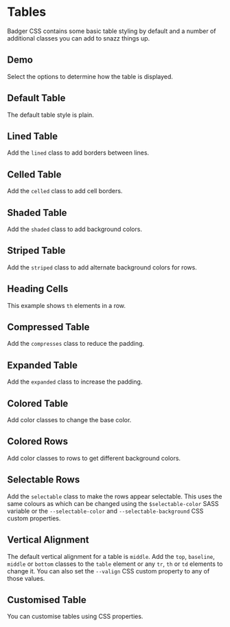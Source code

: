 
# Tables

Badger CSS contains some basic table styling by default and a number of
additional classes you can add to snazz things up.

## Demo

Select the options to determine how the table is displayed.

<Demo/>

## Default Table

The default table style is plain.

<Snippet
  file="table/table.html"
  caption="Table"
  output
/>

## Lined Table

Add the `lined` class to add borders between lines.

<Snippet
  file="table/lined.html"
  caption="Lined Table"
  output
/>

## Celled Table

Add the `celled` class to add cell borders.

<Snippet
  file="table/celled.html"
  caption="Celled Table"
  output
/>

## Shaded Table

Add the `shaded` class to add background colors.

<Snippet
  file="table/shaded.html"
  caption="Shaded Table"
  output
/>

## Striped Table

Add the `striped` class to add alternate background colors for rows.

<Snippet
  file="table/striped.html"
  caption="Striped Table"
  output
/>

## Heading Cells

This example shows `th` elements in a row.

<Snippet
  file="table/headings.html"
  caption="Row Headings"
  output
/>

## Compressed Table

Add the `compresses` class to reduce the padding.

<Snippet
  file="table/compressed.html"
  caption="Compressed Table"
  output
/>

## Expanded Table

Add the `expanded` class to increase the padding.

<Snippet
  file="table/expanded.html"
  caption="Expanded Table"
  output
/>

## Colored Table

Add color classes to change the base color.

<Snippet
  file="table/brand.html"
  caption="Colored Table"
  output
/>

## Colored Rows

Add color classes to rows to get different background colors.

<Snippet
  file="table/colors.html"
  caption="Colored Rows"
  output
/>

## Selectable Rows

Add the `selectable` class to make the rows appear selectable. This uses the
same colours as <MenusLink/> which can be changed using the
`$selectable-color` SASS variable or the `--selectable-color` and
`--selectable-background` CSS custom properties.

<Snippet
  file="table/selectable.html"
  caption="Selectable Rows"
  output
/>

## Vertical Alignment

The default vertical alignment for a table is `middle`.  Add the `top`,
`baseline`, `middle` or `bottom` classes to the `table` element or any `tr`,
`th` or `td` elements to change it. You can also set the `--valign` CSS custom
property to any of those values.

<Snippet
  file="table/valign.html"
  caption="Vertical Alignment"
  output
/>

## Customised Table

You can customise tables using CSS properties.

<Snippet
  file="table/rounded.html"
  caption="Rounded Table"
  output
/>
